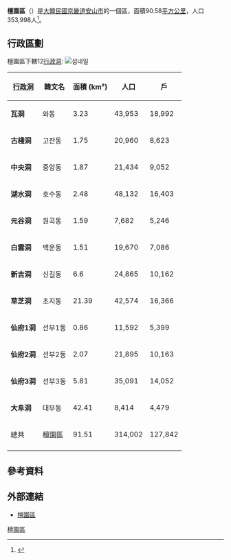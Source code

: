 {{Infobox settlement
| name                    = 檀園區
| settlement_type         = [[韩国行政区划|一般區]]
| translit_lang1          = [[韓語|韓語]]
| translit_lang1_type1    = [[諺文|諺文]]
| translit_lang1_info1    = {{Linktext|단|원|구}}
| translit_lang1_type2    = [[朝鮮漢字|漢字]]
| translit_lang1_info2    = {{Linktext|檀|園|區}}
| translit_lang1_type3    = {{Nowrap|[[文化观光部2000年式|文化观光部2000年式]]}}
| translit_lang1_info3    = Danwon-gu
| translit_lang1_type4    = {{Nowrap|[[馬科恩-賴肖爾表記法|馬科恩-賴肖爾表記法]]}}
| translit_lang1_info4    = Tanwǒn-gu
| image_skyline           = Danwon-gu office.JPG
| image_caption           = 檀園區廳
| image_map               = Danwon-gu Ansan.PNG
| map_caption             = 檀園區在安山市及京畿道的位置
| subdivision_type        = 國家
| subdivision_name        = {{ROK}}
| subdivision_type1       = [[朝鮮地區|地區]]
| subdivision_name1       = [[韓國首都圈|韓國首都圈]]
| subdivision_type2       = 省份
| subdivision_name2       = [[京畿道|京畿道]]
| subdivision_type3       = 城市
| subdivision_name3       = [[安山市|安山市]]
| parts_type              = 行政區劃
| parts                   = 12[[行政洞|行政洞]]、15[[法定洞|法定洞]]
| leader_title            = 區廳長
| leader_name			  = 황하준
| leader_party            = 
| leader_title1           = 國會議員
| leader_name1     		  = {{Unbulleted list|甲：[[高永寅|高永寅]]{{Small|（{{MPK}}）}}|乙：[[金南局|金南局]]{{Small|（{{MPK}}）}}}}
| area_total_km2          = 91.51
| population_total        = 302,058
| population_as_of        = 2021年
| population_density_km2  = auto
| population_blank1_title = 方言
| population_blank1       = [[首爾方言|首爾方言]]
| website                 = {{URL|http://ansan.iansan.net/english/index.asp/|檀園區廳網站（英語）}}
}}

'''檀園區'''（{{Kor|諺=단원구|漢=檀園區|羅=Danwon gu|f=y}}）是[[大韓民國|大韓民國]][[京畿道|京畿道]][[安山市|安山市]]的一個區，面積90.58[[平方公里|平方公里]]，人口353,998人<ref>{{Cite web |url=http://danwon-gu.iansan.net/ |title=存档副本 |access-date=2015-12-27 |archive-date=2021-01-26 |archive-url=https://web.archive.org/web/20210126173435/https://danwon-gu.iansan.net/ |dead-url=no }}</ref>。

==行政區劃==
檀園區下轄12[[行政洞|行政洞]]:
[[File:Danwon-map.png|섬네일]]
{|class="wikitable sortable"
! [[行政洞|行政洞]] !! 韓文名 !! 面積 (km²) !! 人口 !! 戶
|-
|'''瓦洞''' || 와동 || 3.23 || 43,953 || 18,992
|-
|'''古棧洞''' || 고잔동 || 1.75 || 20,960 || 8,623
|-
|'''中央洞''' || 중앙동 || 1.87 || 21,434 || 9,052
|-
|'''湖水洞''' || 호수동 || 2.48 || 48,132 || 16,403
|-
|'''元谷洞''' || 원곡동 || 1.59|| 7,682 || 5,246
|-
|'''白雲洞''' || 백운동 || 1.51 || 19,670 || 7,086
|-
|'''新吉洞''' || 신길동 || 6.6 || 24,865 || 10,162
|-
|'''草芝洞''' || 초지동 || 21.39 || 42,574 || 16,366
|-
|'''仙府1洞''' || 선부1동 || 0.86 || 11,592 || 5,399
|-
|'''仙府2洞''' || 선부2동 || 2.07 || 21,895 || 10,163
|-
|'''仙府3洞''' || 선부3동 || 5.81 || 35,091 || 14,052
|-
|'''大阜洞''' || 대부동 || 42.41 || 8,414 || 4,479
|-
! 總共 !! 檀園區 !! 91.51 !! 314,002 !! 127,842
|-
|}

==參考資料==
{{Reflist}}

==外部連結==
*[http://danwon-gu.iansan.net/ 檀園區] {{Wayback|url=http://danwon-gu.iansan.net/ |date=20210126173435 }}

{{京畿道行政區劃}}
[[Category:檀園區|]]
